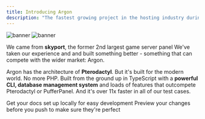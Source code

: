 ```yaml
---
title: Introducing Argon
description: "The fastest growing project in the hosting industry during mid 2024"
---
```


<img
  className="block dark:hidden"
  src="/images/image.png"
  alt="banner"
/>
<img
  className="hidden dark:
"
  src="/images/image.png"
  alt="banner"
/>

We came from **skyport**, the former 2nd largest game server panel We've taken our experience and and built something better - something that can compete with the wider market: Argon.

Argon has the architecture of **Pterodactyl**. But it's built for the modern world. No more PHP. Built from the ground up in TypeScript with a **powerful CLI, database management system** and loads of features that outcompete Pterodactyl or PufferPanel. And it's over 11x faster in all of our test cases.

<CardGroup cols={2}>
  <Card
    title="Argon Guide"
    icon="bolt"
    href="https://mintlify.com/docs/quickstart"
  >
    Get your docs set up locally for easy development
  </Card>
  <Card
    title="Krypton Guide"
    icon="image"
    href="https://mintlify.com/docs/development"
  >
    Preview your changes before you push to make sure they're perfect
  </Card>
</CardGroup>
